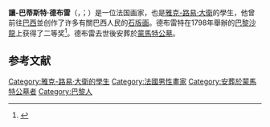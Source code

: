{{Infobox artist
| name        = 讓-巴蒂斯特·德布雷
| image       = Jeanbaptistedebret.jpg
| caption     = 1834年德布雷創作的自畫像
| birth_date   = {{birth date|df=yes|1768|4|18}}
| birth_place    = [[法蘭西王國|法蘭西王國]][[巴黎|巴黎]]
| death_date   = {{death date and age|df=yes|1848|7|28|1768|4|18}}
| death_place  = [[法蘭西第二共和國|法蘭西第二共和國]][[巴黎|巴黎]]
| nationality =  法國
| alma_mater = [[法兰西艺术院|法兰西艺术院]]
| field       = [[绘画|绘画]]、[[素描|素描]]
| training    = 
| movement    = [[新古典主義|新古典主義]]
| works       = 
| patrons     = 
| awards      = [[罗马大奖|罗马大奖]]
}}
'''讓-巴蒂斯特·德布雷'''（{{lang-fr|Jean-Baptiste Debret}}，{{IPA-fr|ʒɑ̃ batist dəbʁɛ}}；{{bd|1768年|4月18日|1848年|6月28日|}}）是一位法国画家，也是[[雅克-路易·大衛|雅克-路易·大衛]]的學生，他曾前往[[巴西|巴西]]並创作了许多有關巴西人民的[[石版印刷|石版画]]。德布雷特在1798年舉辦的[[巴黎沙龍|巴黎沙龍]]上获得了二等奖<ref name="Araujo">{{Cite book|last=Araujo|first=Ana Lucia|title=Brazil Through French Eyes: A Nineteenth-Century Artist in the Tropics|publisher=UNM Press|date=2015|pages=45|isbn=978-0826337467}}</ref>。德布雷去世後安葬於[[蒙馬特公墓|蒙馬特公墓]]。

==参考文献==
{{reflist}}

{{normdaten}}
{{DEFAULTSORT:debret}}
[[Category:雅克-路易·大衛的學生|Category:雅克-路易·大衛的學生]]
[[Category:法國男性畫家|Category:法國男性畫家]]
[[Category:安葬於蒙馬特公墓者|Category:安葬於蒙馬特公墓者]]
[[Category:巴黎人|Category:巴黎人]]